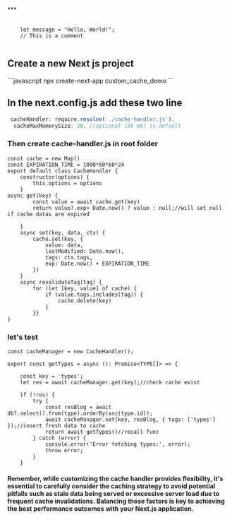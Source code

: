 <title>Caching in next js with custom cache Handler</title>
***
<pre>
 <code class="hljs">
    <span class="hljs-keyword">let</span> message = <span class="hljs-string">"Hello, World!"</span>;
    <span class="hljs-comment">// This is a comment</span>
 </code>
</pre>
<h2> Create a new Next js project</h2>
```javascript
npx create-next-app custom_cache_demo
```
<h2> In the next.config.js add these two line</h2>


```javascript next.config.js
 cacheHandler: require.resolve('./cache-handler.js'),
  cacheMaxMemorySize: 20, //optional (50 mb) is default
```
### Then create cache-handler.js in root folder
```
const cache = new Map()
const EXPIRATION_TIME = 1000*60*60*24
export default class CacheHandler {
    constructor(options) {
        this.options = options
    }
async get(key) {
        const value = await cache.get(key)
        return value?.exp> Date.now() ? value : null;//will set null if cache datas are expired

    }
    async set(key, data, ctx) {
        cache.set(key, {
            value: data,
            lastModified: Date.now(),
            tags: ctx.tags,
            exp: Date.now() + EXPIRATION_TIME
        })
    }
    async revalidateTag(tag) {
        for (let [key, value] of cache) {
            if (value.tags.includes(tag)) {
                cache.delete(key)
            }
        }}
}
```
###  let's test
```
const cacheManager = new CacheHandler();

export const getTypes = async (): Promise<TYPE[]> => {

    const key = 'types';
    let res = await cacheManager.get(key);//check cache exist

    if (!res) {
        try {
            const resBlog = await db?.select().from(type).orderBy(asc(type.id)); 
            await cacheManager.set(key, resBlog, { tags: ['types'] });//insert fresh data to cache
            return await getTypes()//recall func
        } catch (error) {
            console.error('Error fetching types:', error);
            throw error;
        }
    }
```
#### Remember, while customizing the cache handler provides flexibility, it's essential to carefully consider the caching strategy to avoid potential pitfalls such as stale data being served or excessive server load due to frequent cache invalidations. Balancing these factors is key to achieving the best performance outcomes with your Next.js application.
